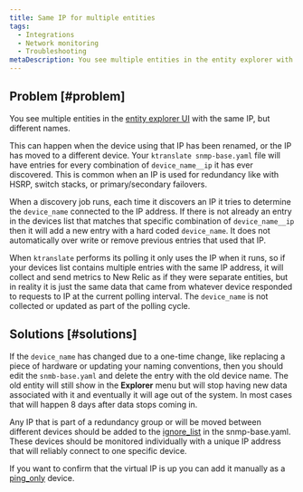 ```yaml
---
title: Same IP for multiple entities
tags:
  - Integrations
  - Network monitoring
  - Troubleshooting
metaDescription: You see multiple entities in the entity explorer with the same IP, but different names.
---
```


## Problem [#problem]

You see multiple entities in the [entity explorer UI](/docs/new-relic-solutions/new-relic-one/core-concepts/new-relic-explorer-view-performance-across-apps-services-hosts#find) with the same IP, but different names.

This can happen when the device using that IP has been renamed, or the IP has moved to a different device.  Your `ktranslate snmp-base.yaml` file will have entries for every combination of `device_name__ip` it has ever discovered.  This is common when an IP is used for redundancy like with HSRP, switch stacks, or primary/secondary failovers.

When a discovery job runs, each time it discovers an IP it tries to determine the `device_name` connected to the IP address.  If there is not already an entry in the devices list that matches that specific combination of `device_name__ip` then it will add a new entry with a hard coded `device_name`.  It does not automatically over write or remove previous entries that used that IP.  

When `ktranslate` performs its polling it only uses the IP when it runs, so if your devices list contains multiple entries with the same IP address, it will collect and send metrics to New Relic as if they were separate entities, but in reality it is just the same data that came from whatever device responded to requests to IP at the current polling interval.  The `device_name` is not collected or updated as part of the polling cycle.

## Solutions [#solutions]

If the `device_name` has changed due to a one-time change, like replacing a piece of hardware or updating your naming conventions, then you should edit the `snmb-base.yaml` and delete the entry with the old device name.  The old entity will still show in the **Explorer** menu but will stop having new data associated with it and eventually it will age out of the system. In most cases that will happen 8 days after data stops coming in.

Any IP that is part of a redundancy group or will be moved between different devices should be added to the [ignore_list](https://docs.newrelic.com/docs/network-performance-monitoring/advanced/advanced-config/#discovery) in the snmp-base.yaml.  These devices should be monitored individually with a unique IP address that will reliably connect to one specific device.

If you want to confirm that the virtual IP is up you can add it manually as a [ping_only](https://docs.newrelic.com/docs/network-performance-monitoring/advanced/advanced-config/#response_time-attribute) device.
